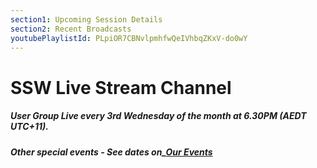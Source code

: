 ```yaml
---
section1: Upcoming Session Details
section2: Recent Broadcasts
youtubePlaylistId: PLpiOR7CBNvlpmhfwQeIVhbqZKxV-do0wY
---
```


# SSW Live Stream Channel

##### User Group Live every 3rd Wednesday of the month at 6.30PM (AEDT UTC+11).

##### Other special events - See dates on\_[Our Events](https://www.ssw.com.au/ssw/Events/)
